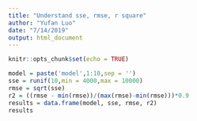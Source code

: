 ---
title: "Understand sse, rmse, r square"
author: "Yufan Luo"
date: "7/14/2019"
output: html_document
---

```{r setup, include=FALSE}
knitr::opts_chunk$set(echo = TRUE)
```

```{r}
model = paste('model',1:10,sep = '')
sse = runif(10,min = 4000,max = 10000)
rmse = sqrt(sse)
r2 = ((rmse - min(rmse))/(max(rmse)-min(rmse)))*0.9
results = data.frame(model, sse, rmse, r2)
results
```